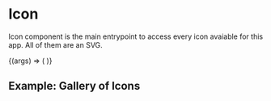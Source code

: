 
<Meta
  title="Foundation/Icon"
  component={Icon}
/>

# Icon

Icon component is the main entrypoint to access every icon avaiable for this app. All of them are an SVG.

<ArgsTable story="Icon Component" />

<Canvas>
  <Story
    name="Icon Component"
    args={{
      ...Icon.defaultProps,
    }}
  >
    {(args) => (
      <Icon {...args} />
    )} 
  </Story>
</Canvas>

## Example: Gallery of Icons

<Example />
